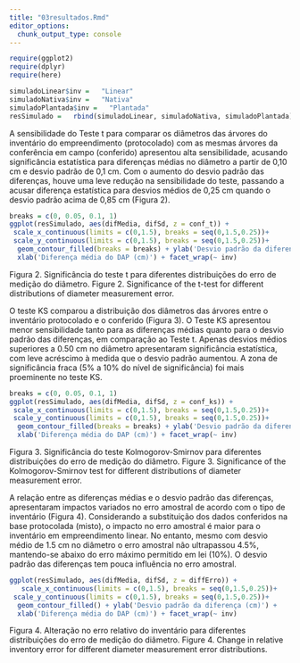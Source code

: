 ```yaml
---
title: "03resultados.Rmd"
editor_options: 
  chunk_output_type: console
---
```


```r
require(ggplot2)
require(dplyr)
require(here)
```


```r
simuladoLinear$inv =   "Linear"
simuladoNativa$inv =   "Nativa"
simuladoPlantada$inv =   "Plantada"
resSimulado =   rbind(simuladoLinear, simuladoNativa, simuladoPlantada)
```


A sensibilidade do Teste t para comparar os diâmetros das árvores do inventário do empreendimento (protocolado) com as mesmas árvores da conferência em campo (conferido) apresentou alta sensibilidade, acusando significância estatística para diferenças médias no diâmetro a partir de 0,10 cm e desvio padrão de 0,1 cm. Com o aumento do desvio padrão das diferenças, houve uma leve redução na sensibilidade do teste, passando a acusar diferença estatística para desvios médios de 0,25 cm quando o desvio padrão acima de 0,85 cm (Figura 2).

```r
breaks = c(0, 0.05, 0.1, 1)
ggplot(resSimulado, aes(difMedia, difSd, z = conf_t)) + 
 scale_x_continuous(limits = c(0,1.5), breaks = seq(0,1.5,0.25))+
 scale_y_continuous(limits = c(0,1.5), breaks = seq(0,1.5,0.25))+
  geom_contour_filled(breaks = breaks) + ylab('Desvio padrão da diferença (cm)') +
  xlab('Diferença média do DAP (cm)') + facet_wrap(~ inv)
```

Figura 2. Significância do teste t para diferentes distribuições do erro de medição do diâmetro.
Figure 2. Significance of the t-test for different distributions of diameter measurement error.

O teste KS comparou a distribuição dos diâmetros das árvores entre o inventário protocolado e o conferido (Figura 3). O Teste KS apresentou menor sensibilidade tanto para as diferenças médias quanto para o desvio padrão das diferenças, em comparação ao Teste t. Apenas desvios médios superiores a 0.50 cm no diâmetro apresentaram significância estatística, com leve acréscimo à medida que o desvio padrão aumentou. A zona de significância fraca (5% a 10% do nível de significância) foi mais proeminente no teste KS. 
 
```r
breaks = c(0, 0.05, 0.1, 1)
ggplot(resSimulado, aes(difMedia, difSd, z = conf_ks)) +
 scale_x_continuous(limits = c(0,1.5), breaks = seq(0,1.5,0.25))+
 scale_y_continuous(limits = c(0,1.5), breaks = seq(0,1.5,0.25))+
  geom_contour_filled(breaks = breaks) + ylab('Desvio padrão da diferença (cm)') +
  xlab('Diferença média do DAP (cm)') + facet_wrap(~ inv)
```

Figura 3. Significância do teste Kolmogorov-Smirnov para diferentes distribuições do erro de medição do diâmetro.
Figure 3. Significance of the Kolmogorov-Smirnov test for different distributions of diameter measurement error.

A relação entre as diferenças médias e o desvio padrão das diferenças, apresentaram impactos variados no erro amostral de acordo com o tipo de inventário (Figura 4). Considerando a substituição dos dados conferidos na base protocolada (misto), o impacto no erro amostral é maior para o inventário em empreendimento linear. No entanto, mesmo com desvio médio de 1.5 cm no diâmetro o erro amostral não ultrapassou 4.5%, mantendo-se abaixo do erro máximo permitido em lei (10%). O desvio padrão das diferenças tem pouca influência no erro amostral. 

```r
ggplot(resSimulado, aes(difMedia, difSd, z = diffErro)) + 
   scale_x_continuous(limits = c(0,1.5), breaks = seq(0,1.5,0.25))+
 scale_y_continuous(limits = c(0,1.5), breaks = seq(0,1.5,0.25))+
  geom_contour_filled() + ylab('Desvio padrão da diferença (cm)') +
  xlab('Diferença média do DAP (cm)') + facet_wrap(~ inv)
```

Figura 4. Alteração no erro relativo do inventário para diferentes distribuições do erro de medição do diâmetro.
Figure 4. Change in relative inventory error for different diameter measurement error distributions.
